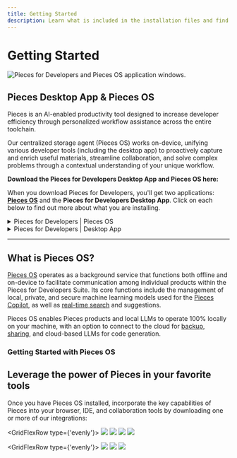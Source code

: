 ```yaml
---
title: Getting Started
description: Learn what is included in the installation files and find the right set of instructions for your operating system.
---
```



# Getting Started

![Pieces for Developers and Pieces OS application windows.](/assets/getting_started.png)

## Pieces Desktop App & Pieces OS

Pieces is an AI-enabled productivity tool designed to increase developer efficiency through personalized workflow assistance across the entire toolchain.

Our centralized storage agent (Pieces OS) works on-device, unifying various developer tools (including the desktop app) to proactively capture and enrich useful materials, streamline collaboration, and solve complex problems through a contextual understanding of your unique workflow.

**Download the Pieces for Developers Desktop App and Pieces OS here:**

<PiecesInstallOSBasedButtons />

<MiniSpacer />

When you download Pieces for Developers, you'll get two applications: **[Pieces OS](/installation-getting-started/pieces-os)** and the **Pieces for Developers Desktop App**. Click on each below to find out more about what you are installing.

<MiniSpacer />

<details>
  <summary>Pieces for Developers | Pieces OS</summary>

    **[Pieces OS](/installation-getting-started/pieces-os)** is our background service that runs offline and on-device. It's **required** to enable:
    - Individual products in the Pieces for Developers Suite to communicate
    - Local, Private, and Secure Machine Learning Models
    - Real-Time Search and Suggestions
</details>

<MiniSpacer />

<details>
  <summary>Pieces for Developers | Desktop App</summary>

    **Pieces Desktop** is our flagship desktop application. It's a visual GUI that gives you the best experience with your snippets by allowing you to:
    - Navigate snippets visually through the Gallery or List Views
    - Transform snippets from one language to another
    - Sort Snippets by AI-suggested usefulness
    - Describe a snippet to get a solution to an answer
    - Manage your custom cloud domain
    - and so much more!
</details>

---

## What is Pieces OS?

[Pieces OS](/installation-getting-started/pieces-os) operates as a background service that functions both offline and on-device to facilitate communication among individual products within the Pieces for Developers Suite. Its core functions include the management of local, private, and secure machine learning models used for the [Pieces Copilot](/features/pieces-copilot), as well as [real-time search](/features/search-modes) and suggestions.

Pieces OS enables Pieces products and local LLMs to operate 100% locally on your machine, with an option to connect to the cloud for [backup](/features/back-up-and-restore), [sharing](/features/one-click-snippet-sharing), and cloud-based LLMs for code generation.

### Getting Started with Pieces OS

<PiecesOSInstallOSBasedButtons />

## Leverage the power of Pieces in your favorite tools

Once you have Pieces OS installed, incorporate the key capabilities of Pieces into your browser, IDE, and collaboration tools by downloading one or more of our integrations:

<GridFlexRow type={'evenly'}>
    <a href="/extensions-plugins/web-extension"><Image width={70} src="/assets/chrome_logo.png" /></a>
    <a href="/extensions-plugins/jetbrains"><Image width={70} src="/assets/jetbrains_logo.png" /></a>
    <a href="/extensions-plugins/vscode"><Image width={70} src="/assets/vscode_logo.png" /></a>
    <a href="/extensions-plugins/web-extension"><Image width={70} src="/assets/edge_logo.png" /></a>
</GridFlexRow>

<MiniSpacer />

<GridFlexRow type={'evenly'}>
    <a href="/extensions-plugins/teams"><Image width={70} src="/assets/teams_logo.png" /></a>
    <a href="/extensions-plugins/obsidian"><Image width={70} src="/assets/obsidian_logo.png" /></a>
    <a href="/extensions-plugins/jupyterlab"><Image width={70} src="/assets/jupyterlab_logo.png" /></a>
</GridFlexRow>
